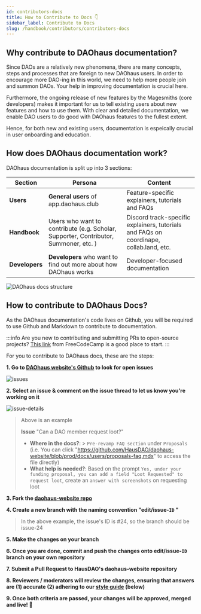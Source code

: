 ```yaml
---
id: contributors-docs
title: How to Contribute to Docs 👇
sidebar_label: Contribute to Docs
slug: /handbook/contributors/contributors-docs
--- 
```


##  Why contribute to DAOhaus documentation? 
Since DAOs are a relatively new phenomena, there are many concepts, steps and processes that are foreign to new DAOhaus users. In order to encourage more DAO-ing in this world, we need to help more people join and summon DAOs. Your help in improving documentation is crucial here. 

Furthermore, the ongoing release of new features by the Magesmiths (core developers) makes it important for us to tell existing users about new features and how to use them. With clear and detailed documentation, we enable DAO users to do good with DAOhaus features to the fullest extent. 

Hence, for both new and existing users, documentation is espeically crucial in user onboarding and education. 

## How does DAOhaus documentation work? 

DAOhaus documentation is split up into 3 sections: 


| Section | Persona | Content |
| ------- | ------- | ------- |
| **Users**   | **General users** of app.daohaus.club    | Feature-specific explainers, tutorials and FAQs    |
| **Handbook**   | Users who want to contribute (e.g. Scholar, Supporter, Contributor, Summoner, etc. )        |  Discord track-specific explainers, tutorials and FAQs on coordinape, collab.land, etc. |
| **Developers**    |  **Developers** who want to find out more about how DAOhaus works       | Developer-focused documentation   |

![DAOhaus docs structure](https://i.imgur.com/t63VXTL.png)

## How to contribute to DAOhaus Docs? 


As the DAOhaus documentation's code lives on Github, you will be required to use Github and Markdown to contribute to documentation. 

:::info
Are you new to contributing and submitting PRs to open-source projects? [This link](https://www.freecodecamp.org/news/how-to-make-your-first-pull-request-on-github-3/) from FreeCodeCamp is a good place to start. 
:::

For you to contribute to DAOhaus docs, these are the steps:

**1. Go to [DAOhaus website's Github](https://github.com/HausDAO/daohaus-website/issues) to look for open issues**    

![issues](https://i.imgur.com/9n73PSW.png)

**2. Select an issue & comment on the issue thread to let us know you're working on it**

![issue-details](https://user-images.githubusercontent.com/28977938/129000142-a82cf602-a33b-40a2-9779-74401ee6c329.png)
>Above is an example
>
>**Issue** "Can a DAO member request loot?"
> * **Where in the docs?**:
    >  `Pre-revamp FAQ section` under `Proposals` (i.e. You can click "https://github.com/HausDAO/daohaus-website/blob/prod/docs/users/proposals-faq.mdx" to access the file directly) 
> * **What help is needed?**:
 Based on the prompt `Yes, under your funding proposal, you can add a field "Loot Requested" to request loot`, create an `answer with screenshots` on requesting loot


**3. Fork the [daohaus-website repo](https://github.com/HausDAO/daohaus-website)**

**4. Create a new branch with the naming convention "edit/issue-`ID` "**
> In the above example, the issue's ID is #24, so the branch should be issue-24

**5. Make the changes on your branch**

**6. Once you are done, commit and push the changes onto edit/issue-`ID` branch on your own repository**

**7. Submit a Pull Request to HausDAO's daohaus-website repository**

**8. Reviewers / moderators will review the changes, ensuring that answers are (1) accurate (2) adhering to our [style guide](https://hackmd.io/vI1_pmTJTmy2_u0U7ZYQbA?both#43-Style-Guide) (below)**

**9. Once both criteria are passed, your changes will be approved, merged and live! 🎉**